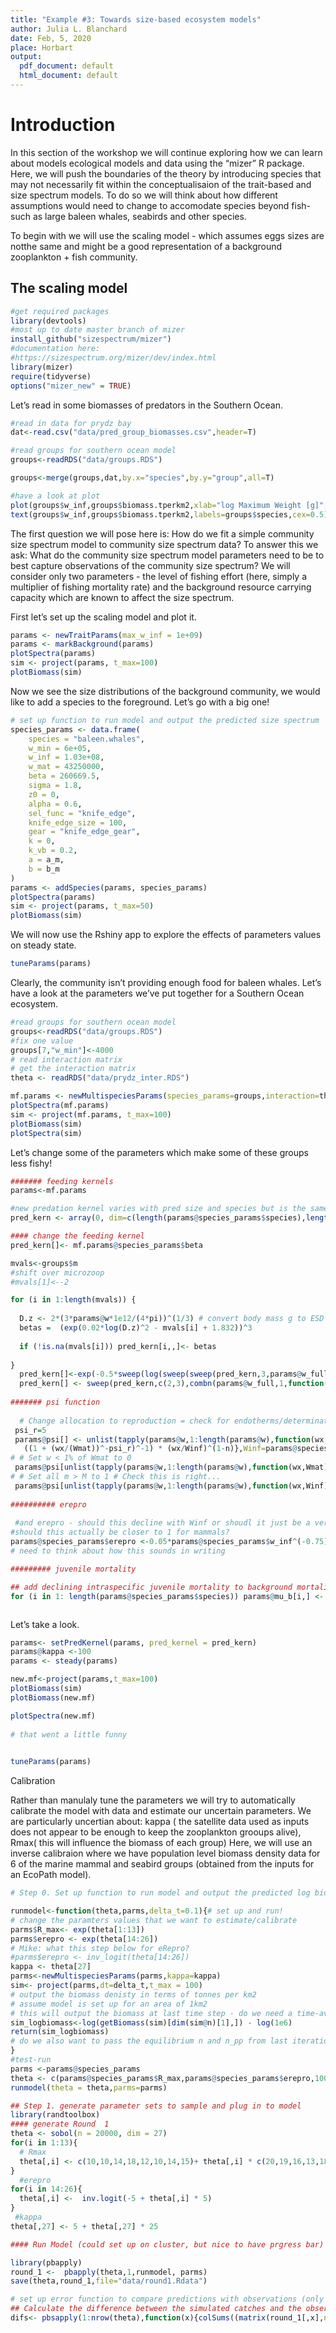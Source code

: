 ```yaml
---
title: "Example #3: Towards size-based ecosystem models"
author: Julia L. Blanchard
date: Feb, 5, 2020
place: Horbart
output:
  pdf_document: default
  html_document: default
---
```



# Introduction

In this section of the workshop we will continue exploring how we can learn about models ecological models and data using the "mizer" R package. Here, we will push the boundaries of the theory by introducing species that may not necessarily fit within  the conceptualisaion of the trait-based and size spectrum models. To do so we will think about how different assumptions would need to change to accomodate species beyond fish- such as large baleen whales, seabirds and other species.

To begin with we will use the scaling model - which assumes eggs sizes are notthe same and might be a good representation of a background zooplankton + fish community.

## The scaling model

```r
#get required packages
library(devtools)
#most up to date master branch of mizer
install_github("sizespectrum/mizer")
#documentation here:
#https://sizespectrum.org/mizer/dev/index.html
library(mizer)
require(tidyverse)
options("mizer_new" = TRUE)
```


Let's read in some biomasses of predators in the Southern Ocean.

```r

#read in data for prydz bay
dat<-read.csv("data/pred_group_biomasses.csv",header=T)

#read groups for southern ocean model
groups<-readRDS("data/groups.RDS")

groups<-merge(groups,dat,by.x="species",by.y="group",all=T)

#have a look at plot
plot(groups$w_inf,groups$biomass.tperkm2,xlab="log Maximum Weight [g]", ylab=" log Total Biomass", log="xy",col="blue",pch=16)
text(groups$w_inf,groups$biomass.tperkm2,labels=groups$species,cex=0.5)
```

The first question we will pose here is: How do we fit a simple community size spectrum model to community size spectrum data? To answer this we ask: What do the community size spectrum model parameters need to be to best capture observations of the community size spectrum? We will consider only two parameters - the level of fishing effort (here, simply a multiplier of fishing mortality rate) and the background resource carrying capacity which are known to affect the size spectrum.

First let's set up the scaling model and plot it.

```r
params <- newTraitParams(max_w_inf = 1e+09)
params <- markBackground(params) 
plotSpectra(params)
sim <- project(params, t_max=100)
plotBiomass(sim)

```

Now we see the size distributions of the background community, we would like to add a species to the foreground. Let's go with a big one! 
```r
# set up function to run model and output the predicted size spectrum
species_params <- data.frame(
    species = "baleen.whales",
    w_min = 6e+05, 
    w_inf = 1.03e+08, 
    w_mat = 43250000, 
    beta = 260669.5, 
    sigma = 1.8, 
    z0 = 0,
    alpha = 0.6,
    sel_func = "knife_edge", 
    knife_edge_size = 100, 
    gear = "knife_edge_gear",
    k = 0,
    k_vb = 0.2,
    a = a_m,
    b = b_m
)
params <- addSpecies(params, species_params)
plotSpectra(params)
sim <- project(params, t_max=50)
plotBiomass(sim)

```


We will now use the Rshiny app to explore the effects of parameters values on steady state.

```r
tuneParams(params)
```

Clearly, the community isn't providing enough food for baleen whales. Let's have a look at the parameters we've put together for a Southern Ocean ecosystem.

```r
#read groups for southern ocean model
groups<-readRDS("data/groups.RDS")
#fix one value 
groups[7,"w_min"]<-4000
# read interaction matrix
# get the interaction matrix
theta <- readRDS("data/prydz_inter.RDS")

mf.params <- newMultispeciesParams(species_params=groups,interaction=theta,n=2/3,p=0.7,q=0.8,f=0.6)
plotSpectra(mf.params)
sim <- project(mf.params, t_max=100)
plotBiomass(sim)
plotSpectra(sim)

```

Let's change some of the parameters which make some of these groups less fishy!
```r

####### feeding kernels
params<-mf.params

#new predation kernel varies with pred size and species but is the same for all prey species, need to fill this in with values, according to Ryans' code
pred_kern <- array(0, dim=c(length(params@species_params$species),length(params@w),length(params@w_full)),dimnames=list(params@species_params$species,params@w,params@w_full))

#### change the feeding kernel
pred_kern[]<- mf.params@species_params$beta

mvals<-groups$m
#shift over microzoop
#mvals[1]<--2

for (i in 1:length(mvals)) {
  
  D.z <- 2*(3*params@w*1e12/(4*pi))^(1/3) # convert body mass g to ESD (um)
  betas =  (exp(0.02*log(D.z)^2 - mvals[i] + 1.832))^3
  
  if (!is.na(mvals[i])) pred_kern[i,,]<- betas
  
}
  pred_kern[]<-exp(-0.5*sweep(log(sweep(sweep(pred_kern,3,params@w_full,"*")^-1,2,params@w,"*")),1,params@species_params$sigma,"/")^2)
  pred_kern[] <- sweep(pred_kern,c(2,3),combn(params@w_full,1,function(x,w)x<params@w,w=params@w),"*") # find out the untrues and then multiply
  
####### psi function
  
  # Change allocation to reproduction = check for endotherms/determinate growers (should be 1 at wmat not winf)
 psi_r=5
 params@psi[] <- unlist(tapply(params@w,1:length(params@w),function(wx,Winf,Wmat,n){
   ((1 + (wx/(Wmat))^-psi_r)^-1) * (wx/Winf)^(1-n)},Winf=params@species_params$w_inf,Wmat=params@species_params$w_mat,n=params@n))
# # Set w < 1% of Wmat to 0
 params@psi[unlist(tapply(params@w,1:length(params@w),function(wx,Wmat)wx<(Wmat*0.01),Wmat=params@species_params$w_mat))] <- 0
# # Set all m > M to 1 # Check this is right...
 params@psi[unlist(tapply(params@w,1:length(params@w),function(wx,Winf)(wx/Winf)>1,Winf=params@species_params$w_inf))] <- 1
 
########## erepro
 
 #and erepro - should this decline with Winf or shoudl it just be a very small number 0.005?
#should this actually be closer to 1 for mammals?
params@species_params$erepro <-0.05*params@species_params$w_inf^(-0.75)
# need to think about how this sounds in writing

######### juvenile mortality

## add declining intraspecific juvenile mortality to background mortality 
for (i in 1: length(params@species_params$species)) params@mu_b[i,] <- params@mu_b[i,]  + 0.1*params@w^-0.25



```

Let's take a look.
```r
  
params<- setPredKernel(params, pred_kernel = pred_kern)
params@kappa <-100
params <- steady(params)

new.mf<-project(params,t_max=100)
plotBiomass(sim)
plotBiomass(new.mf)

plotSpectra(new.mf)
     
# that went a little funny
  
```

```r
tuneParams(params)
```

####### Calibration #######

Rather than manulaly tune the parameters we will try to automatically calibrate the model with data and estimate our uncertain parameters. We are particularly uncertian about: kappa ( the satellite data used as  inputs does not appear to be enough to keep the zooplankton  grooups alive), Rmax( this will influence the biomass of each group) Here, we will use an inverse calibraion where we have population level biomass density data for 6 of the marine mammal and seabird groups (obtained from the inputs for an EcoPath model). 


```r
# Step 0. Set up function to run model and output the predicted log biomasses

runmodel<-function(theta,parms,delta_t=0.1){# set up and run!
# change the paramters values that we want to estimate/calibrate
parms$R_max<- exp(theta[1:13])
parms$erepro <- exp(theta[14:26])
# Mike: what this step below for eRepro?
#parms$erepro <- inv_logit(theta[14:26])
kappa <- theta[27]
parms<-newMultispeciesParams(parms,kappa=kappa)
sim<- project(parms,dt=delta_t,t_max = 100)
# output the biomass denisty in terms of tonnes per km2
# assume model is set up for an area of 1km2
# this will output the biomass at last time step - do we need a time-average?
sim_logbiomass<-log(getBiomass(sim)[dim(sim@n)[1],]) - log(1e6)
return(sim_logbiomass)
# do we also want to pass the equilibrium n and n_pp from last iteration?
}
#test-run
parms <-params@species_params
theta <- c(params@species_params$R_max,params@species_params$erepro,100)
runmodel(theta = theta,parms=parms)
```



```r
## Step 1. generate parameter sets to sample and plug in to model
library(randtoolbox)
#### generate Round  1
theta <- sobol(n = 20000, dim = 27)
for(i in 1:13){
  # Rmax
  theta[,i] <- c(10,10,14,18,12,10,14,15)+ theta[,i] * c(20,19,16,13,18,20,16,15)
}
  #erepro
for(i in 14:26){
  theta[,i] <-  inv.logit(-5 + theta[,i] * 5)
}
 #kappa
theta[,27] <- 5 + theta[,27] * 25
```





```r
#### Run Model (could set up on cluster, but nice to have prgress bar)

library(pbapply)
round_1 <-  pbapply(theta,1,runmodel, parms)
save(theta,round_1,file="data/round1.Rdata")

```

```r
# set up error function to compare predictions with observations (only need range of observations)
## Calculate the difference between the simulated catches and the observations. plot the results
difs<- pbsapply(1:nrow(theta),function(x){colSums((matrix(round_1[,x],ncol=8) - log(catch[,-1]))^2,na.rm=T)})


```


